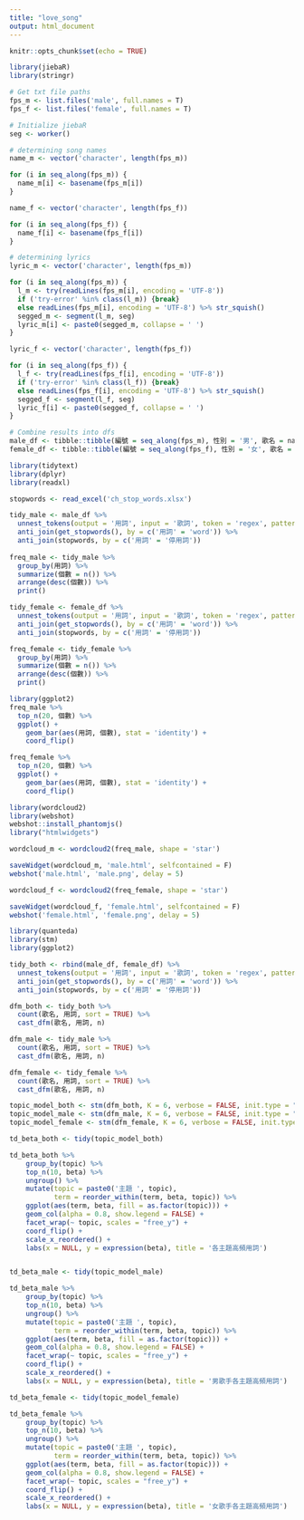 ```yaml
---
title: "love_song"
output: html_document
---
```


```r
knitr::opts_chunk$set(echo = TRUE)
```


```r
library(jiebaR)
library(stringr)

# Get txt file paths
fps_m <- list.files('male', full.names = T)
fps_f <- list.files('female', full.names = T)

# Initialize jiebaR
seg <- worker()

# determining song names
name_m <- vector('character', length(fps_m))

for (i in seq_along(fps_m)) {
  name_m[i] <- basename(fps_m[i])
}

name_f <- vector('character', length(fps_f))

for (i in seq_along(fps_f)) {
  name_f[i] <- basename(fps_f[i])
}

# determining lyrics
lyric_m <- vector('character', length(fps_m))

for (i in seq_along(fps_m)) {
  l_m <- try(readLines(fps_m[i], encoding = 'UTF-8')) 
  if ('try-error' %in% class(l_m)) {break} 
  else readLines(fps_m[i], encoding = 'UTF-8') %>% str_squish()
  segged_m <- segment(l_m, seg)
  lyric_m[i] <- paste0(segged_m, collapse = ' ')
}

lyric_f <- vector('character', length(fps_f))

for (i in seq_along(fps_f)) {
  l_f <- try(readLines(fps_f[i], encoding = 'UTF-8')) 
  if ('try-error' %in% class(l_f)) {break} 
  else readLines(fps_f[i], encoding = 'UTF-8') %>% str_squish()
  segged_f <- segment(l_f, seg)
  lyric_f[i] <- paste0(segged_f, collapse = ' ')
}

# Combine results into dfs
male_df <- tibble::tibble(編號 = seq_along(fps_m), 性別 = '男', 歌名 = name_m, 歌詞 = lyric_m)
female_df <- tibble::tibble(編號 = seq_along(fps_f), 性別 = '女', 歌名 = name_f, 歌詞 = lyric_f)

```

```r
library(tidytext)
library(dplyr)
library(readxl)

stopwords <- read_excel('ch_stop_words.xlsx')

tidy_male <- male_df %>%
  unnest_tokens(output = '用詞', input = '歌詞', token = 'regex', pattern = ' ') %>%
  anti_join(get_stopwords(), by = c('用詞' = 'word')) %>%
  anti_join(stopwords, by = c('用詞' = '停用詞'))
  
freq_male <- tidy_male %>% 
  group_by(用詞) %>% 
  summarize(個數 = n()) %>%
  arrange(desc(個數)) %>%
  print()

tidy_female <- female_df %>%
  unnest_tokens(output = '用詞', input = '歌詞', token = 'regex', pattern = ' ') %>%
  anti_join(get_stopwords(), by = c('用詞' = 'word')) %>%
  anti_join(stopwords, by = c('用詞' = '停用詞'))

freq_female <- tidy_female %>% 
  group_by(用詞) %>%
  summarize(個數 = n()) %>%
  arrange(desc(個數)) %>%
  print()
```

```r
library(ggplot2)
freq_male %>%
  top_n(20, 個數) %>%
  ggplot() +
    geom_bar(aes(用詞, 個數), stat = 'identity') +
    coord_flip()

freq_female %>%
  top_n(20, 個數) %>%
  ggplot() +
    geom_bar(aes(用詞, 個數), stat = 'identity') +
    coord_flip()
```

```r
library(wordcloud2)
library(webshot)
webshot::install_phantomjs()
library("htmlwidgets")

wordcloud_m <- wordcloud2(freq_male, shape = 'star')

saveWidget(wordcloud_m, 'male.html', selfcontained = F)
webshot('male.html', 'male.png', delay = 5)

```



```r
wordcloud_f <- wordcloud2(freq_female, shape = 'star')

saveWidget(wordcloud_f, 'female.html', selfcontained = F)
webshot('female.html', 'female.png', delay = 5)

```


```r
library(quanteda)
library(stm)
library(ggplot2)

tidy_both <- rbind(male_df, female_df) %>%
  unnest_tokens(output = '用詞', input = '歌詞', token = 'regex', pattern = ' ') %>%
  anti_join(get_stopwords(), by = c('用詞' = 'word')) %>%
  anti_join(stopwords, by = c('用詞' = '停用詞'))

dfm_both <- tidy_both %>% 
  count(歌名, 用詞, sort = TRUE) %>%
  cast_dfm(歌名, 用詞, n)

dfm_male <- tidy_male %>% 
  count(歌名, 用詞, sort = TRUE) %>%
  cast_dfm(歌名, 用詞, n)

dfm_female <- tidy_female %>% 
  count(歌名, 用詞, sort = TRUE) %>%
  cast_dfm(歌名, 用詞, n)

topic_model_both <- stm(dfm_both, K = 6, verbose = FALSE, init.type = "Spectral")
topic_model_male <- stm(dfm_male, K = 6, verbose = FALSE, init.type = "Spectral")
topic_model_female <- stm(dfm_female, K = 6, verbose = FALSE, init.type = "Spectral")

td_beta_both <- tidy(topic_model_both)

td_beta_both %>%
    group_by(topic) %>%
    top_n(10, beta) %>%
    ungroup() %>%
    mutate(topic = paste0('主題 ', topic),
           term = reorder_within(term, beta, topic)) %>%
    ggplot(aes(term, beta, fill = as.factor(topic))) +
    geom_col(alpha = 0.8, show.legend = FALSE) +
    facet_wrap(~ topic, scales = "free_y") +
    coord_flip() +
    scale_x_reordered() +
    labs(x = NULL, y = expression(beta), title = '各主題高頻用詞')



```

```r
td_beta_male <- tidy(topic_model_male)

td_beta_male %>%
    group_by(topic) %>%
    top_n(10, beta) %>%
    ungroup() %>%
    mutate(topic = paste0('主題 ', topic),
           term = reorder_within(term, beta, topic)) %>%
    ggplot(aes(term, beta, fill = as.factor(topic))) +
    geom_col(alpha = 0.8, show.legend = FALSE) +
    facet_wrap(~ topic, scales = "free_y") +
    coord_flip() +
    scale_x_reordered() +
    labs(x = NULL, y = expression(beta), title = '男歌手各主題高頻用詞')
```

```r
td_beta_female <- tidy(topic_model_female)

td_beta_female %>%
    group_by(topic) %>%
    top_n(10, beta) %>%
    ungroup() %>%
    mutate(topic = paste0('主題 ', topic),
           term = reorder_within(term, beta, topic)) %>%
    ggplot(aes(term, beta, fill = as.factor(topic))) +
    geom_col(alpha = 0.8, show.legend = FALSE) +
    facet_wrap(~ topic, scales = "free_y") +
    coord_flip() +
    scale_x_reordered() +
    labs(x = NULL, y = expression(beta), title = '女歌手各主題高頻用詞')
```

